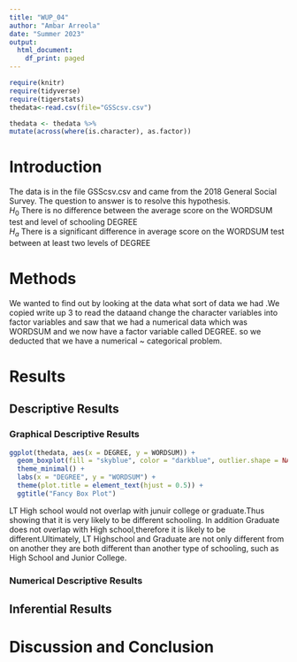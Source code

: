 ```yaml
---
title: "WUP_04"
author: "Ambar Arreola"
date: "Summer 2023"
output:
  html_document:
    df_print: paged
---
```


```r
require(knitr)
require(tidyverse)
require(tigerstats)
thedata<-read.csv(file="GSScsv.csv")
```

```r
thedata <- thedata %>%
mutate(across(where(is.character), as.factor))
```




# Introduction

<!--In this section you explain what you are trying to show.  Where did the data come from?  What is the research or other question you are trying to answer?!-->

The data is in the file GSScsv.csv and came from the 2018 General Social Survey.  The question to answer is to resolve this hypothesis.  
$H_0$ There is no difference between the average score on the WORDSUM test and level of schooling DEGREE  
$H_a$ There is a significant difference in average score on the WORDSUM test between at least two levels of DEGREE  

# Methods

<!--Mention that you intend to use chatGPT to the greatest extent possible. Give credit to chatGPT when you use it to create code in your report. Decide on your methods:  use "variable analysis" or other appropriate descriptors.  Make sure to choose at least one graphical method and at least one numerical method.!-->

We wanted to find out by looking at the data what sort of data we had .We copied write up 3 to read the dataand change the character variables into factor variables and saw that we had a numerical data which was  WORDSUM and we now have a factor variable called DEGREE. so we deducted that we have a numerical ~ categorical problem.

# Results

<!--Divide this section into two sub-sections:  One for your descriptive  results and one for your inferential results.!-->

## Descriptive Results

### Graphical Descriptive Results

<!--Graphical results here.  Make sure to show your code.  Provide appropriate labels for axes, giving units if possible, and provide a good title for the graph, too.  Use the graphical results to describe the patterns if any that exist in the data as focused toward the research question!-->





```r
ggplot(thedata, aes(x = DEGREE, y = WORDSUM)) +
  geom_boxplot(fill = "skyblue", color = "darkblue", outlier.shape = NA) +
  theme_minimal() +
  labs(x = "DEGREE", y = "WORDSUM") +
  theme(plot.title = element_text(hjust = 0.5)) +
  ggtitle("Fancy Box Plot")
```
LT High school would not overlap with junuir college or graduate.Thus showing that it is very likely to be different schooling. In addition Graduate does not overlap with High school,therefore it is likely to be different.Ultimately, LT Highschool and Graduate are not only different from on another they are both different than another type of schooling, such as High School and Junior College.

### Numerical Descriptive Results

<!--Numerical results go here. Use the numerical results to describe the patterns if any that exist in the data as focused toward the research question!-->

## Inferential Results

<!--State hypothesis clearly.  Make sure your discussion of the inferential test covers all the aspects that the test output produces, such as test statistic, p-value etc.  Make a decision about the null hypothesis, explain the assumptions on which the selected test/procedure was based, and why the chosen procedure satisfys the assumptions and is appropriate to answer the research question!-->


# Discussion and Conclusion

<!--Discussion and conclusion here.  If you found a relationship be sure to consider whether the relationship occurs because one of the variavbles causes the other, or whether they perhasps are related for some other reason.  Watch the chapter 6 videos from the GeorgeTown videos collection.!-->
